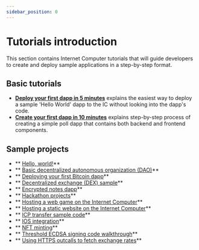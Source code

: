 ```yaml
---
sidebar_position: 0
---
```

# Tutorials introduction

This section contains Internet Computer tutorials that will guide developers to create and deploy sample applications in a step-by-step format.

## Basic tutorials

- **[Deploy your first dapp in 5 minutes](./deploy_sample_app.md)** explains the easiest way to deploy a sample 'Hello World' dapp to the IC without looking into the dapp's code.
- **[Create your first dapp in 10 minutes](./02_create_your_first_app/index.md)** explains step-by-step process of creating a simple poll dapp that contains both backend and frontend components.

## Sample projects
- ** [Hello, world!](../samples/hello)**
- ** [Basic decentralized autonomous organization (DAO)](../samples/dao)**
- ** [Deploying your first Bitcoin dapp](../samples/deploying-your-first-bitcoin-dapp)**
- ** [Decentralized exchange (DEX) sample](../samples/dex)**
- ** [Encrypted notes dapp](../samples/encrypted-notes)**
- ** [Hackathon projects](samples/hackathon-projects)**
- ** [Hosting a web game on the Internet Computer](samples/host-a-webgame)**
- ** [Hosting a static website on the Internet Computer](../samples/host-a-website)**
- ** [ICP transfer sample code](samples/token-transfer)**
- ** [IOS integration](../samples/ios-integration)**
- ** [NFT minting](samples/nft)**
- ** [Threshold ECDSA signing code walkthrough](samples/t-ecdsa-sample)**
- ** [Using HTTPS outcalls to fetch exchange rates](../samples/http-requests-exchange-rates)**
